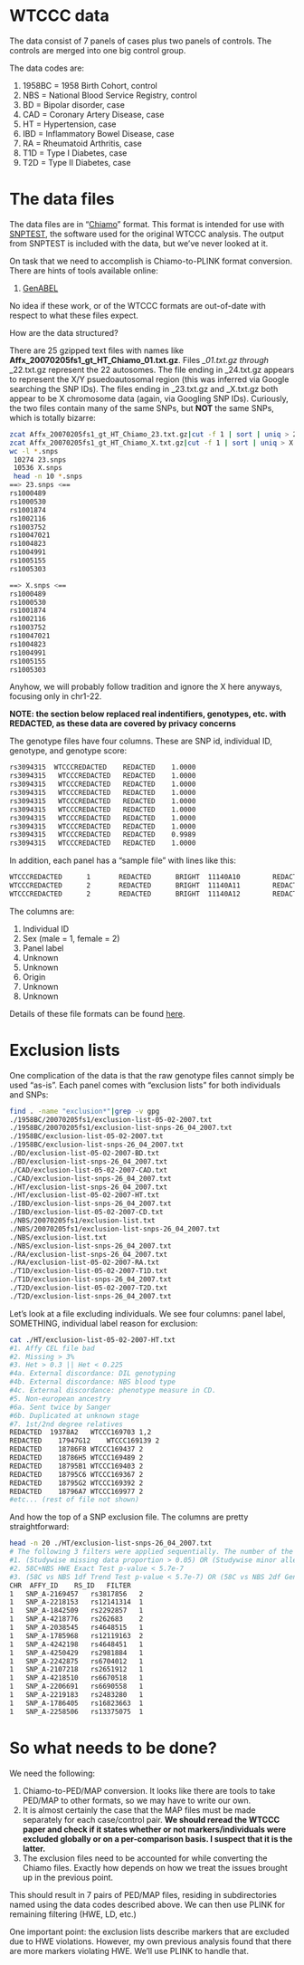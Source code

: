 WTCCC data
=====

The data consist of 7 panels of cases plus two panels of controls.  The controls are merged into one big control group.

The data codes are:

1. 1958BC = 1958 Birth Cohort, control
2. NBS = National Blood Service Registry, control
3. BD = Bipolar disorder, case
4. CAD = Coronary Artery Disease, case
5. HT = Hypertension, case
6. IBD = Inflammatory Bowel Disease, case
7. RA = Rheumatoid Arthritis, case
8. T1D = Type I Diabetes, case
9. T2D = Type II Diabetes, case

The data files
====
The data files are in "[Chiamo](http://www.stats.ox.ac.uk/~marchini/software/gwas/file_format.html)" format.  This format is intended for use with [SNPTEST](https://mathgen.stats.ox.ac.uk/genetics_software/snptest/snptest.html), the software used for the original WTCCC analysis.  The output from SNPTEST is included with the data, but we've never looked at it.

On task that we need to accomplish is Chiamo-to-PLINK format conversion.  There are hints of tools available online:

1. [GenABEL](http://www.genabel.org/)

No idea if these work, or of the WTCCC formats are out-of-date with respect to what these files expect.

How are the data structured?

There are 25 gzipped text files with names like __Affx_20070205fs1_gt_HT_Chiamo_01.txt.gz__.  Files *\_01.txt.gz through *\_22.txt.gz represent the 22 autosomes.  The file ending in \_24.txt.gz appears to represent the X/Y psuedoautosomal region (this was inferred via Google searching the SNP IDs).  The files ending in \_23.txt.gz and \_X.txt.gz both appear to be X chromosome data (again, via Googling SNP IDs).  Curiously, the two files contain many of the same SNPs, but __NOT__ the same SNPs, which is totally bizarre:

```sh
zcat Affx_20070205fs1_gt_HT_Chiamo_23.txt.gz|cut -f 1 | sort | uniq > 23.snps
zcat Affx_20070205fs1_gt_HT_Chiamo_X.txt.gz|cut -f 1 | sort | uniq > X.snps
wc -l *.snps
 10274 23.snps
 10536 X.snps
 head -n 10 *.snps
==> 23.snps <==
rs1000489
rs1000530
rs1001874
rs1002116
rs1003752
rs10047021
rs1004823
rs1004991
rs1005155
rs1005303

==> X.snps <==
rs1000489
rs1000530
rs1001874
rs1002116
rs1003752
rs10047021
rs1004823
rs1004991
rs1005155
rs1005303
```

Anyhow, we will probably follow tradition and ignore the X here anyways, focusing only in chr1-22.

__NOTE: the section below replaced real indentifiers, genotypes, etc. with REDACTED, as these data are covered by privacy concerns__

The genotype files have four columns.  These are SNP id, individual ID, genotype, and genotype score:

```sh
rs3094315  WTCCCREDACTED	REDACTED	1.0000
rs3094315	WTCCCREDACTED	REDACTED	1.0000
rs3094315	WTCCCREDACTED	REDACTED	1.0000
rs3094315	WTCCCREDACTED	REDACTED	1.0000
rs3094315	WTCCCREDACTED	REDACTED	1.0000
rs3094315	WTCCCREDACTED	REDACTED	1.0000
rs3094315	WTCCCREDACTED	REDACTED	1.0000
rs3094315	WTCCCREDACTED	REDACTED	1.0000
rs3094315	WTCCCREDACTED	REDACTED	0.9989
rs3094315	WTCCCREDACTED	REDACTED	1.0000
```

In addition, each panel has a "sample file" with lines like this:

```sh
WTCCCREDACTED      1       REDACTED      BRIGHT  11140A10        REDACTED  6       Unknown
WTCCCREDACTED      2       REDACTED      BRIGHT  11140A11        REDACTED        6       Unknown
WTCCCREDACTED      2       REDACTED      BRIGHT  11140A12        REDACTED        5       Unknown
```

The columns are:

1. Individual ID
2. Sex (male = 1, female = 2)
3. Panel label
4. Unknown
5. Unknown
6. Origin
7. Unknown
8. Unknown

Details of these file formats can be found [here](http://www.wtccc.org.uk/info/data_formats.html).




Exclusion lists
===
One complication of the data is that the raw genotype files cannot simply be used "as-is".  Each panel comes with "exclusion lists" for both individuals and SNPs:

```sh
find . -name "exclusion*"|grep -v gpg
./1958BC/20070205fs1/exclusion-list-05-02-2007.txt
./1958BC/20070205fs1/exclusion-list-snps-26_04_2007.txt
./1958BC/exclusion-list-05-02-2007.txt
./1958BC/exclusion-list-snps-26_04_2007.txt
./BD/exclusion-list-05-02-2007-BD.txt
./BD/exclusion-list-snps-26_04_2007.txt
./CAD/exclusion-list-05-02-2007-CAD.txt
./CAD/exclusion-list-snps-26_04_2007.txt
./HT/exclusion-list-snps-26_04_2007.txt
./HT/exclusion-list-05-02-2007-HT.txt
./IBD/exclusion-list-snps-26_04_2007.txt
./IBD/exclusion-list-05-02-2007-CD.txt
./NBS/20070205fs1/exclusion-list.txt
./NBS/20070205fs1/exclusion-list-snps-26_04_2007.txt
./NBS/exclusion-list.txt
./NBS/exclusion-list-snps-26_04_2007.txt
./RA/exclusion-list-snps-26_04_2007.txt
./RA/exclusion-list-05-02-2007-RA.txt
./T1D/exclusion-list-05-02-2007-T1D.txt
./T1D/exclusion-list-snps-26_04_2007.txt
./T2D/exclusion-list-05-02-2007-T2D.txt
./T2D/exclusion-list-snps-26_04_2007.txt
```

Let's look at a file excluding individuals.  We see four columns: panel label, SOMETHING, individual label reason for exclusion:

```sh
cat ./HT/exclusion-list-05-02-2007-HT.txt
#1. Affy CEL file bad
#2. Missing > 3%
#3. Het > 0.3 || Het < 0.225
#4a. External discordance: DIL genotyping
#4b. External discordance: NBS blood type
#4c. External discordance: phenotype measure in CD.
#5. Non-european ancestry
#6a. Sent twice by Sanger
#6b. Duplicated at unknown stage
#7. 1st/2nd degree relatives
REDACTED  19378A2	WTCCC169703	1,2
REDACTED	17947G12	WTCCC169139	2
REDACTED	18786F8	WTCCC169437	2
REDACTED	18786H5	WTCCC169489	2
REDACTED	18795B1	WTCCC169403	2
REDACTED	18795C6	WTCCC169367	2
REDACTED	18795G2	WTCCC169392	2
REDACTED	18796A7	WTCCC169977	2
#etc... (rest of file not shown)
```

And how the top of a SNP exclusion file.  The columns are pretty straightforward:

```sh
head -n 20 ./HT/exclusion-list-snps-26_04_2007.txt 
# The following 3 filters were applied sequentially. The number of the first filter a snp fails is gven in the FILTER column.
#1. (Studywise missing data proportion > 0.05) OR (Studywise minor allele frequency < 0.05 AND Studywise missing data proportion > 0.01)
#2. 58C+NBS HWE Exact Test p-value < 5.7e-7
#3. (58C vs NBS 1df Trend Test p-value < 5.7e-7) OR (58C vs NBS 2df General Test p-value < 5.7e-7)
CHR  AFFY_ID	RS_ID	FILTER
1	SNP_A-2169457	rs3817856	2
1	SNP_A-2218153	rs12141314	1
1	SNP_A-1842509	rs2292857	1
1	SNP_A-4218776	rs262683	2
1	SNP_A-2038545	rs4648515	1
1	SNP_A-1785968	rs12119163	2
1	SNP_A-4242198	rs4648451	1
1	SNP_A-4250429	rs2981884	1
1	SNP_A-2242875	rs6704012	1
1	SNP_A-2107218	rs2651912	1
1	SNP_A-4218510	rs6670518	1
1	SNP_A-2206691	rs6690558	1
1	SNP_A-2219183	rs2483280	1
1	SNP_A-1786405	rs16823663	1
1	SNP_A-2258506	rs13375075	1
```

So what needs to be done?
====

We need the following:

1.  Chiamo-to-PED/MAP conversion.  It looks like there are tools to take PED/MAP to other formats, so we may have to write our own.
2.  It is almost certainly the case that the MAP files must be made separately for each case/control pair.  __We should reread the WTCCC paper and check if it states whether or not markers/individuals were excluded globally or on a per-comparison basis.  I suspect that it is the latter.__
3.  The exclusion files need to be accounted for while converting the Chiamo files.  Exactly how depends on how we treat the issues brought up in the previous point.

This should result in 7 pairs of PED/MAP files, residing in subdirectories named using the data codes described above.  We can then use PLINK for remaining filtering (HWE, LD, etc.)

One important point:  the exclusion lists describe markers that are excluded due to HWE violations.  However, my own previous analysis found that there are more markers violating HWE.  We'll use PLINK to handle that.